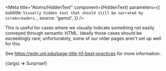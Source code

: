
<Meta
  title="Atoms/HiddenText"
  component={HiddenText}
  parameters={{
    subtitle: `Visually hidden text that should still be narrated by screenreaders.`,
    source: 'gamut',
  }}
/>

This is useful for cases where we visually indicate something not easily conveyed through semantic HTML.
Ideally those cases should be exceedingly rare; unfortunately, some of our older pages aren't set up well for this.

See https://wdn.unl.edu/page-title-h1-best-practices for more information.

<Canvas withSource="open">
  <Story name="HiddenText">
    {(args) => <HiddenText>Surprise!</HiddenText>}
  </Story>
</Canvas>

<Props of={HiddenText} />
